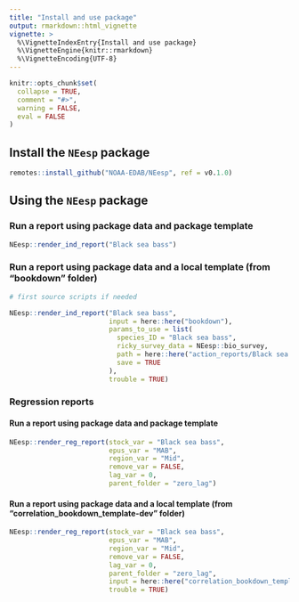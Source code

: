 ```yaml
---
title: "Install and use package"
output: rmarkdown::html_vignette
vignette: >
  %\VignetteIndexEntry{Install and use package}
  %\VignetteEngine{knitr::rmarkdown}
  %\VignetteEncoding{UTF-8}
---
```


```r
knitr::opts_chunk$set(
  collapse = TRUE,
  comment = "#>",
  warning = FALSE,
  eval = FALSE
)
```

## Install the `NEesp` package
```r
remotes::install_github("NOAA-EDAB/NEesp", ref = v0.1.0)
```

## Using the `NEesp` package

### Run a report using package data and package template
```r
NEesp::render_ind_report("Black sea bass")
```

### Run a report using package data and a local template (from "bookdown" folder)
```r
# first source scripts if needed

NEesp::render_ind_report("Black sea bass", 
                         input = here::here("bookdown"),
                         params_to_use = list(
                           species_ID = "Black sea bass",
                           ricky_survey_data = NEesp::bio_survey,
                           path = here::here("action_reports/Black sea bass", "figures//"),
                           save = TRUE
                         ), 
                         trouble = TRUE)
```

### Regression reports

#### Run a report using package data and package template
```r
NEesp::render_reg_report(stock_var = "Black sea bass",
                         epus_var = "MAB",
                         region_var = "Mid",
                         remove_var = FALSE,
                         lag_var = 0,
                         parent_folder = "zero_lag")
```

#### Run a report using package data and a local template (from "correlation_bookdown_template-dev" folder)
```r
NEesp::render_reg_report(stock_var = "Black sea bass",
                         epus_var = "MAB",
                         region_var = "Mid",
                         remove_var = FALSE,
                         lag_var = 0,
                         parent_folder = "zero_lag",
                         input = here::here("correlation_bookdown_template-dev"),
                         trouble = TRUE)
```



